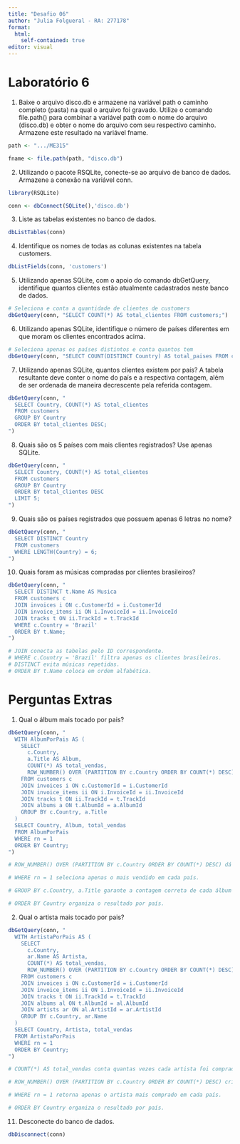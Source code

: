 ---
title: "Desafio 06"
author: "Julia Folgueral - RA: 277178"
format:
  html:
    self-contained: true
editor: visual
---



# Laboratório 6

1. Baixe o arquivo disco.db e armazene na variável path o caminho completo (pasta) na qual o arquivo foi gravado. Utilize o comando file.path() para combinar a variável path com o nome do arquivo (disco.db) e obter o nome do arquivo com seu respectivo caminho. Armazene este resultado na variável fname.

```{r}
path <- ".../ME315"   

fname <- file.path(path, "disco.db")

```

2. Utilizando o pacote RSQLite, conecte-se ao arquivo de banco de dados. Armazene a conexão na variável conn.

```{r}
library(RSQLite)
```

```{r}
conn <- dbConnect(SQLite(),'disco.db')
```

3. Liste as tabelas existentes no banco de dados.

```{r}
dbListTables(conn)
```

4. Identifique os nomes de todas as colunas existentes na tabela customers. 

```{r}
dbListFields(conn, 'customers')
```
5. Utilizando apenas SQLite, com o apoio do comando dbGetQuery, identifique quantos clientes estão atualmente cadastrados neste banco de dados.

```{r}
# Seleciona e conta a quantidade de clientes de customers
dbGetQuery(conn, "SELECT COUNT(*) AS total_clientes FROM customers;")

```

6. Utilizando apenas SQLite, identifique o número de países diferentes em que moram os clientes encontrados acima.

```{r}
# Seleciona apenas os países distintos e conta quantos tem
dbGetQuery(conn, "SELECT COUNT(DISTINCT Country) AS total_paises FROM customers;")
```

7. Utilizando apenas SQLite, quantos clientes existem por país? A tabela resultante deve conter o nome do país e a respectiva contagem, além de ser ordenada de maneira decrescente pela referida contagem.

```{r}
dbGetQuery(conn, "
  SELECT Country, COUNT(*) AS total_clientes
  FROM customers
  GROUP BY Country
  ORDER BY total_clientes DESC;
")

```

8. Quais são os 5 países com mais clientes registrados? Use apenas SQLite.

```{r}
dbGetQuery(conn, "
  SELECT Country, COUNT(*) AS total_clientes
  FROM customers
  GROUP BY Country
  ORDER BY total_clientes DESC
  LIMIT 5;
")

```

9. Quais são os países registrados que possuem apenas 6 letras no nome?

```{r}
dbGetQuery(conn, "
  SELECT DISTINCT Country
  FROM customers
  WHERE LENGTH(Country) = 6;
")

```

10. Quais foram as músicas compradas por clientes brasileiros?

```{r}
dbGetQuery(conn, "
  SELECT DISTINCT t.Name AS Musica
  FROM customers c
  JOIN invoices i ON c.CustomerId = i.CustomerId
  JOIN invoice_items ii ON i.InvoiceId = ii.InvoiceId
  JOIN tracks t ON ii.TrackId = t.TrackId
  WHERE c.Country = 'Brazil'
  ORDER BY t.Name;
")

# JOIN conecta as tabelas pelo ID correspondente.
# WHERE c.Country = 'Brazil' filtra apenas os clientes brasileiros.
# DISTINCT evita músicas repetidas.
# ORDER BY t.Name coloca em ordem alfabética.
```

# Perguntas Extras

1. Qual o álbum mais tocado por pais?

```{r}
dbGetQuery(conn, "
  WITH AlbumPorPais AS (
    SELECT 
      c.Country,
      a.Title AS Album,
      COUNT(*) AS total_vendas,
      ROW_NUMBER() OVER (PARTITION BY c.Country ORDER BY COUNT(*) DESC) AS rn
    FROM customers c
    JOIN invoices i ON c.CustomerId = i.CustomerId
    JOIN invoice_items ii ON i.InvoiceId = ii.InvoiceId
    JOIN tracks t ON ii.TrackId = t.TrackId
    JOIN albums a ON t.AlbumId = a.AlbumId
    GROUP BY c.Country, a.Title
  )
  SELECT Country, Album, total_vendas
  FROM AlbumPorPais
  WHERE rn = 1
  ORDER BY Country;
")

# ROW_NUMBER() OVER (PARTITION BY c.Country ORDER BY COUNT(*) DESC) dá um ranking dos álbuns mais vendidos por país.

# WHERE rn = 1 seleciona apenas o mais vendido em cada país.

# GROUP BY c.Country, a.Title garante a contagem correta de cada álbum por país.

# ORDER BY Country organiza o resultado por país.
```

2. Qual o artista mais tocado por pais?

```{r}
dbGetQuery(conn, "
  WITH ArtistaPorPais AS (
    SELECT 
      c.Country,
      ar.Name AS Artista,
      COUNT(*) AS total_vendas,
      ROW_NUMBER() OVER (PARTITION BY c.Country ORDER BY COUNT(*) DESC) AS rn
    FROM customers c
    JOIN invoices i ON c.CustomerId = i.CustomerId
    JOIN invoice_items ii ON i.InvoiceId = ii.InvoiceId
    JOIN tracks t ON ii.TrackId = t.TrackId
    JOIN albums al ON t.AlbumId = al.AlbumId
    JOIN artists ar ON al.ArtistId = ar.ArtistId
    GROUP BY c.Country, ar.Name
  )
  SELECT Country, Artista, total_vendas
  FROM ArtistaPorPais
  WHERE rn = 1
  ORDER BY Country;
")

# COUNT(*) AS total_vendas conta quantas vezes cada artista foi comprado por país.

# ROW_NUMBER() OVER (PARTITION BY c.Country ORDER BY COUNT(*) DESC) cria o ranking por país.

# WHERE rn = 1 retorna apenas o artista mais comprado em cada país.

# ORDER BY Country organiza o resultado por país.
```

 11. Desconecte do banco de dados.

```{r}
dbDisconnect(conn)
```
